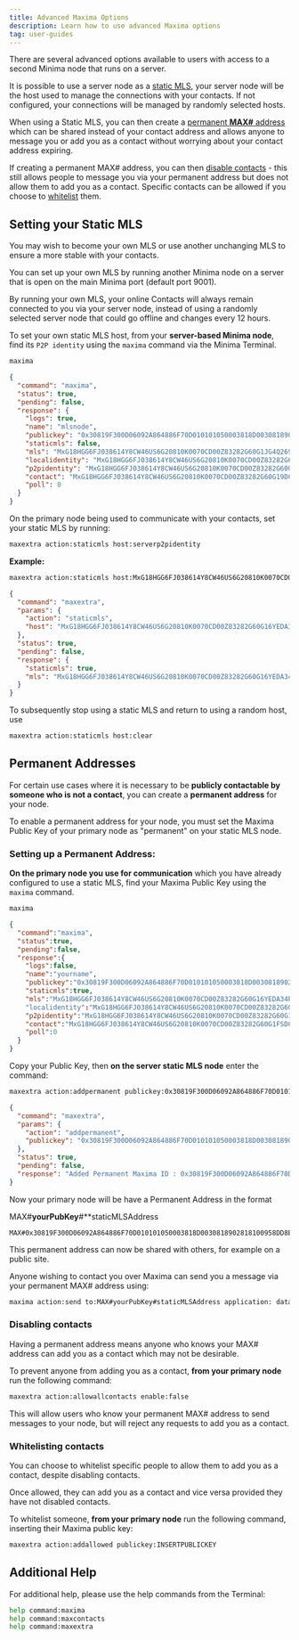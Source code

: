 ```yaml
---
title: Advanced Maxima Options
description: Learn how to use advanced Maxima options
tag: user-guides
---
```


There are several advanced options available to users with access to a second Minima node that runs on a server.

It is possible to use a server node as a [static MLS](/docs/userguides/usingmaxima/advancedoptions#setting-your-static-mls), your server node will be the host used to manage the connections with your contacts. If not configured, your connections will be managed by randomly selected hosts.

When using a Static MLS, you can then create a [permanent **MAX#** address](/docs/userguides/usingmaxima/advancedoptions#setting-up-a-permanent-address) which can be shared instead of your contact address and allows anyone to message you or add you as a contact without worrying about your contact address expiring.

If creating a permanent MAX# address, you can then [disable contacts](/docs/userguides/usingmaxima/advancedoptions#disabling-contacts) - this still allows people to message you via your permanent address but does not allow them to add you as a contact. Specific contacts can be allowed if you choose to [whitelist](/docs/userguides/usingmaxima/advancedoptions#whitelisting-contacts) them.

## Setting your Static MLS

You may wish to become your own MLS or use another unchanging MLS to ensure a more stable with your contacts.

You can set up your own MLS by running another Minima node on a server that is open on the main Minima port (default port 9001).

By running your own MLS, your online Contacts will always remain connected to you via your server node, instead of using a randomly selected server node that could go offline and changes every 12 hours.

To set your own static MLS host, from your **server-based Minima node**, find its `P2P identity` using the `maxima` command via the Minima Terminal.

```bash title="Terminal"
maxima
```

```json title="Output"
{
  "command": "maxima",
  "status": true,
  "pending": false,
  "response": {
    "logs": true,
    "name": "mlsnode",
    "publickey": "0x30819F300D06092A864886F70D010101050003818D00308189028181009570D2AB5CB494803D700ECA81D183140B3C3D255558864917592B40FD48BBE9F583FCBCF1E45DD353DCC74044F6013C86092AF453797003CECEDCFF3CB1690111F8C49B1C80CF994C0C8E1E78C1F45E67B4C4544A13BAC03F45F4B2004B6FB6E694583CC3BBDC38C2CC2518E054D7D810F84E0E59F233CECF21AFBDCFBA0A110203010001",
    "staticmls": false,
    "mls": "MxG18HGG6FJ038614Y8CW46US6G20810K0070CD00Z83282G60G1JG4Q2698U35U5QFQZUYM1QF5R9RC1ZHQKF0D5Z1UCAEVNE862R2B1FCN5N1E27AHNBEMZUWWCY986UF25DNNVZ4N8PHBV76W52BDFCDKBYAPYDAVN3E49RDTQ4JFFSJHKHZQ5F33Q32N5WRCHSCDTGCQ24ZNQQAM8QYW9B7TDMC7R37BD4UTNU04YT9PTYVQ99YJF1SPATJWS10608005NVBJB9@94.131.105.228:9001",
    "localidentity": "MxG18HGG6FJ038614Y8CW46US6G20810K0070CD00Z83282G60G16YEDA34PYMJS7MC82PYEHB2Q5G2SEKGYP5AA6YFABH6S6PKV63ER84ZGVV7TU2RZKHJYPZ5PZD2E7VE8EPR5S6547YAR38SNRPHR9B74QAVK5FEGYEB21QVNE3E28VBB6C46J6NC1JD80AG3T4JW49D7BKWT55GJQGU5FYKUQVBBDEF4GGNN779NTSBK5VRYS604N02BVGPDC10608004W3G98C@172.21.144.1:7001",
    "p2pidentity": "MxG18HGG6FJ038614Y8CW46US6G20810K0070CD00Z83282G60G16YEDA34PYMJS7MC82PYEHB2Q5G2SEKGYP5AA6YFABH6S6PKV63ER84ZGVV7TU2RZKHJYPZ5PZD2E7VE8EPR5S6547YAR38SNRPHR9B74QAVK5FEGYEB21QVNE3E28VBB6C46J6NC1JD80AG3T4JW49D7BKWT55GJQGU5FYKUQVBBDEF4GGNN779NTSBK5VRYS604N02BVGPDC10608004W3G98C@5.64.39.56:9001",
    "contact": "MxG18HGG6FJ038614Y8CW46US6G20810K0070CD00Z83282G60G19DCGVJUKP4Y93Z8NBZE5YAVMTHBZHQ4E4JR04P3J4QJHYWNVFEP5Y1TU7DAJ7WK54KFEHCKNAAZPAV5GAW1GN85JGZHDQCNTE07QZJ43KAY01Y7DHHSG57VBE9NYS4QKTJ2BHS6GUA1AWNT6PZC3VFZV49NGCA48800C49T8TD7J03FASUM3H13QHA7VSFRKA3D0T2RWU9H34106080075P6AZ4@194.163.178.243:9001",
    "poll": 0
  }
}
```

On the primary node being used to communicate with your contacts, set your static MLS by running:

```bash title="Terminal"
maxextra action:staticmls host:serverp2pidentity
```

**Example:**

```bash title="Terminal"
maxextra action:staticmls host:MxG18HGG6FJ038614Y8CW46US6G20810K0070CD00Z83282G60G16YEDA34PYMJS7MC82PYEHB2Q5G2SEKGYP5AA6YFABH6S6PKV63ER84ZGVV7TU2RZKHJYPZ5PZD2E7VE8EPR5S6547YAR38SNRPHR9B74QAVK5FEGYEB21QVNE3E28VBB6C46J6NC1JD80AG3T4JW49D7BKWT55GJQGU5FYKUQVBBDEF4GGNN779NTSBK5VRYS604N02BVGPDC10608004W3G98C@5.64.39.56:9001
```

```json title="Output"
{
  "command": "maxextra",
  "params": {
    "action": "staticmls",
    "host": "MxG18HGG6FJ038614Y8CW46US6G20810K0070CD00Z83282G60G16YEDA34PYMJS7MC82PYEHB2Q5G2SEKGYP5AA6YFABH6S6PKV63ER84ZGVV7TU2RZKHJYPZ5PZD2E7VE8EPR5S6547YAR38SNRPHR9B74QAVK5FEGYEB21QVNE3E28VBB6C46J6NC1JD80AG3T4JW49D7BKWT55GJQGU5FYKUQVBBDEF4GGNN779NTSBK5VRYS604N02BVGPDC10608004W3G98C@5.64.39.56:9001"
  },
  "status": true,
  "pending": false,
  "response": {
    "staticmls": true,
    "mls": "MxG18HGG6FJ038614Y8CW46US6G20810K0070CD00Z83282G60G16YEDA34PYMJS7MC82PYEHB2Q5G2SEKGYP5AA6YFABH6S6PKV63ER84ZGVV7TU2RZKHJYPZ5PZD2E7VE8EPR5S6547YAR38SNRPHR9B74QAVK5FEGYEB21QVNE3E28VBB6C46J6NC1JD80AG3T4JW49D7BKWT55GJQGU5FYKUQVBBDEF4GGNN779NTSBK5VRYS604N02BVGPDC10608004W3G98C@5.64.39.56:9001"
  }
}
```

To subsequently stop using a static MLS and return to using a random host, use

```bash title="Terminal"
maxextra action:staticmls host:clear
```

## Permanent Addresses

For certain use cases where it is necessary to be **publicly contactable by someone who is not a contact**, you can create a **permanent address** for your node.

To enable a permanent address for your node, you must set the Maxima Public Key of your primary node as "permanent" on your static MLS node.

### Setting up a Permanent Address:

**On the primary node you use for communication** which you have already configured to use a static MLS, find your Maxima Public Key using the `maxima` command.

```bash title="Terminal"
maxima
```

```json title="Output"
{
  "command":"maxima",
  "status":true,
  "pending":false,
  "response":{
    "logs":false,
    "name":"yourname",
    "publickey":"0x30819F300D06092A864886F70D010101050003818D0030818902818100958DD8EA74BD3CBEE4D1D8F030781A665AA062ADDE749951BFD45BCA43A3A315BF46788B9BEF67472203893C996FEC2E35C974CD01CEDE3B3BBF62D5B6B00FB546FD77094F07022FBAF82E7766D92EBFBE14623D4A1B677CF2F7EB42A6CCFC5F82530B061914FA22BA0F9D2458B4E4FDC51C843B96F2F77E9617F42979EC240B0203010001",  // [!code highlight]
    "staticmls":true,
    "mls":"MxG18HGG6FJ038614Y8CW46US6G20810K0070CD00Z83282G60G16YEDA34PYMJS7MC82PYEHB2Q5G2SEKGYP5AA6YFABH6S6PKV63ER84ZGVV7TU2RZKHJYPZ5PZD2E7VE8EPR5S6547YAR38SNRPHR9B74QAVK5FEGYEB21QVNE3E28VBB6C46J6NC1JD80AG3T4JW49D7BKWT55GJQGU5FYKUQVBBDEF4GGNN779NTSBK5VRYS604N02BVGPDC10608004W3G98C@5.64.39.56:9001"
    "localidentity":"MxG18HGG6FJ038614Y8CW46US6G20810K0070CD00Z83282G60G13YGKSTHJVZ77NAUBFHV1KPS0MHUZNSCFZQB3V2GN9AKFP12CB9SST1FY5DCN2FMM6MS5PB5RA6WQUM7UGQ9RMH1Q8ECU0YJAA6V271GR1HH7B84J1RT81W2QBWMWJSHRV0A2YVK91MYM6JQVAYSZF22P5U8SJSGTJTEZTS39V19B3KTQHVW9SR4J1T1BW1P6ZBF9K82QGQTBS10608004J5DQZ0@172.29.224.0:9001",
    "p2pidentity":"MxG18HGG6FJ038614Y8CW46US6G20810K0070CD00Z83282G60G13YGKSTHJVZ77NAUBFHV1KPS0MHUZNSCFZQB3V2GN9AKFP12CB9SST1FY5DCN2FMM6MS5PB5RA6WQUM7UGQ9RMH1Q8ECU0YJAA6V271GR1HH7B84J1RT81W2QBWMWJSHRV0A2YVK91MYM6JQVAYSZF22P5U8SJSGTJTEZTS39V19B3KTQHVW9SR4J1T1BW1P6ZBF9K82QGQTBS10608004J5DQZ0@165.0.49.73:9001",
    "contact":"MxG18HGG6FJ038614Y8CW46US6G20810K0070CD00Z83282G60G1FSDCR470HWPNA11N8DN9W2B15VYTRQS6WATHZ975GT1CVPMGDM439HHRUCMBRF3DJASTD8NPVW5EYV26HCGC2EB3N6JNPZF8QM4Q6Q393M049YQ0YB9CSE04Q4JCASWHQA54MMWWD8QARMUJGE1FAHKPF7CF7E87F0QCAU9PBVHT37AEB3MPAW9BGY6672NW12SHMVCS05JGK10608007RWBNFH@91.107.240.131:9001",
    "poll":0
  }
}
```

Copy your Public Key, then **on the server static MLS node** enter the command:

```bash title="Terminal"
maxextra action:addpermanent publickey:0x30819F300D06092A864886F70D010101050003818D0030818902818100958DD8EA74BD3CBEE4D1D8F030781A665AA062ADDE749951BFD45BCA43A3A315BF46788B9BEF67472203893C996FEC2E35C974CD01CEDE3B3BBF62D5B6B00FB546FD77094F07022FBAF82E7766D92EBFBE14623D4A1B677CF2F7EB42A6CCFC5F82530B061914FA22BA0F9D2458B4E4FDC51C843B96F2F77E9617F42979EC240B0203010001
```

```json title="Output"
{
  "command": "maxextra",
  "params": {
    "action": "addpermanent",
    "publickey": "0x30819F300D06092A864886F70D010101050003818D0030818902818100958DD8EA74BD3CBEE4D1D8F030781A665AA062ADDE749951BFD45BCA43A3A315BF46788B9BEF67472203893C996FEC2E35C974CD01CEDE3B3BBF62D5B6B00FB546FD77094F07022FBAF82E7766D92EBFBE14623D4A1B677CF2F7EB42A6CCFC5F82530B061914FA22BA0F9D2458B4E4FDC51C843B96F2F77E9617F42979EC240B0203010001"
  },
  "status": true,
  "pending": false,
  "response": "Added Permanent Maxima ID : 0x30819F300D06092A864886F70D010101050003818D0030818902818100958DD8EA74BD3CBEE4D1D8F030781A665AA062ADDE749951BFD45BCA43A3A315BF46788B9BEF67472203893C996FEC2E35C974CD01CEDE3B3BBF62D5B6B00FB546FD77094F07022FBAF82E7766D92EBFBE14623D4A1B677CF2F7EB42A6CCFC5F82530B061914FA22BA0F9D2458B4E4FDC51C843B96F2F77E9617F42979EC240B0203010001"
}
```

Now your primary node will be have a Permanent Address in the format

MAX#**yourPubKey**#**staticMLSAddress

```plaintext
MAX#0x30819F300D06092A864886F70D010101050003818D0030818902818100958DD8EA74BD3CBEE4D1D8F030781A665AA062ADDE749951BFD45BCA43A3A315BF46788B9BEF67472203893C996FEC2E35C974CD01CEDE3B3BBF62D5B6B00FB546FD77094F07022FBAF82E7766D92EBFBE14623D4A1B677CF2F7EB42A6CCFC5F82530B061914FA22BA0F9D2458B4E4FDC51C843B96F2F77E9617F42979EC240B0203010001#MxG18HGG6FJ038614Y8CW46US6G20810K0070CD00Z83282G60G16YEDA34PYMJS7MC82PYEHB2Q5G2SEKGYP5AA6YFABH6S6PKV63ER84ZGVV7TU2RZKHJYPZ5PZD2E7VE8EPR5S6547YAR38SNRPHR9B74QAVK5FEGYEB21QVNE3E28VBB6C46J6NC1JD80AG3T4JW49D7BKWT55GJQGU5FYKUQVBBDEF4GGNN779NTSBK5VRYS604N02BVGPDC10608004W3G98C@5.64.39.56:9001
```

This permanent address can now be shared with others, for example on a public site.

Anyone wishing to contact you over Maxima can send you a message via your permanent MAX# address using:

```bash title="Terminal"
maxima action:send to:MAX#yourPubKey#staticMLSAddress application: data:
```

### Disabling contacts

Having a permanent address means anyone who knows your MAX# address can add you as a contact which may not be desirable.

To prevent anyone from adding you as a contact, **from your primary node** run the following command:

```bash title="Terminal"
maxextra action:allowallcontacts enable:false
```

This will allow users who know your permanent MAX# address to send messages to your node, but will reject any requests to add you as a contact.

### Whitelisting contacts

You can choose to whitelist specific people to allow them to add you as a contact, despite disabling contacts.

Once allowed, they can add you as a contact and vice versa provided they have not disabled contacts.

To whitelist someone, **from your primary node** run the following command, inserting their Maxima public key:

```bash title="Terminal"
maxextra action:addallowed publickey:INSERTPUBLICKEY
```

## Additional Help

For additional help, please use the help commands from the Terminal:

```bash title="Terminal"
help command:maxima
help command:maxcontacts
help command:maxextra
```
